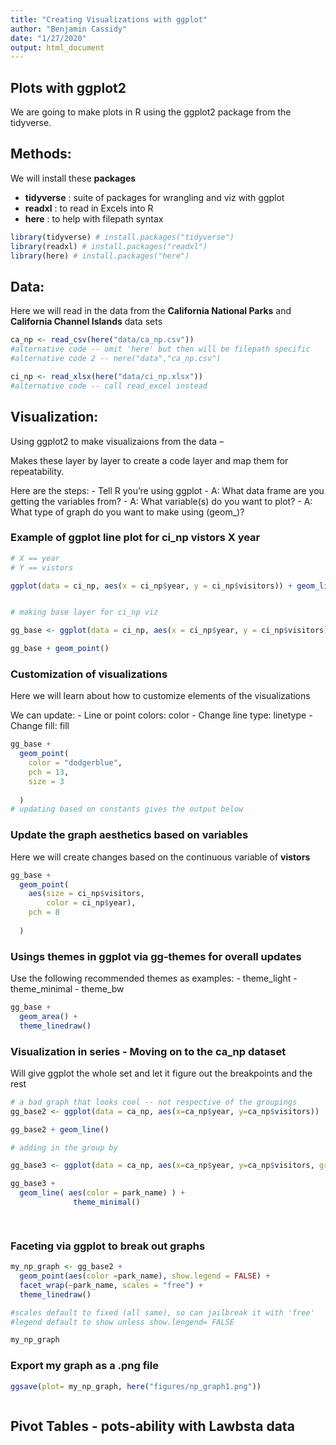 ```yaml
---
title: "Creating Visualizations with ggplot"
author: "Benjamin Cassidy"
date: "1/27/2020"
output: html_document
---
```


## Plots with ggplot2

We are going to make plots in R using the ggplot2 package from the tidyverse.


## Methods:
We will install these **packages**

 - **tidyverse** : suite of packages for wrangling and viz with ggplot
 - **readxl** : to read in Excels into R
 - **here** : to help with filepath syntax

```r
library(tidyverse) # install.packages("tidyverse")
library(readxl) # install.packages("readxl")
library(here) # install.packages("here")


```

## Data:
Here we will read in the data from the **California National Parks** and **California Channel Islands** data sets
```r

ca_np <- read_csv(here("data/ca_np.csv"))
#alternative code -- omit 'here' but then will be filepath specific
#alternative code 2 -- nere("data","ca_np.csv")

ci_np <- read_xlsx(here("data/ci_np.xlsx"))
#alternative code -- call read_excel instead


```

## Visualization: 

Using ggplot2 to make visualizaions from the data -- 

Makes these layer by layer to create a code layer and map them for repeatability.

Here are the steps: 
 - Tell R you're using ggplot
 - A: What data frame are you getting the variables from?
 - A: What variable(s) do you want to plot?
 - A: What type of graph do you want to make using (geom_)?
 
### Example of ggplot line plot for ci_np vistors X year

```r
# X == year
# Y == vistors

ggplot(data = ci_np, aes(x = ci_np$year, y = ci_np$visitors)) + geom_line()



```

```r
# making base layer for ci_np viz

gg_base <- ggplot(data = ci_np, aes(x = ci_np$year, y = ci_np$visitors))

gg_base + geom_point()

```


### Customization of visualizations

Here we will learn about how to customize elements of the visualizations

We can update:
 - Line or point colors: color
 - Change line type: linetype
 - Change fill: fill 


```r
gg_base + 
  geom_point(
    color = "dodgerblue",
    pch = 13, 
    size = 3
    
  )
# updating based on constants gives the output below

```

### Update the graph aesthetics based on variables

Here we will create changes based on the continuous variable of **vistors**


```r

gg_base + 
  geom_point(
    aes(size = ci_np$visitors, 
        color = ci_np$year), 
    pch = 8
        
  )

```

### Usings themes in ggplot via gg-themes for overall updates

Use the following recommended themes as examples: 
 - theme_light
 - theme_minimal
 - theme_bw

```r

gg_base +
  geom_area() +
  theme_linedraw()

```


### Visualization in series - Moving on to the **ca_np** dataset 

Will give ggplot the whole set and let it figure out the breakpoints and the rest

```r

# a bad graph that looks cool -- not respective of the groupings
gg_base2 <- ggplot(data = ca_np, aes(x=ca_np$year, y=ca_np$visitors))

gg_base2 + geom_line()

# adding in the group by 

gg_base3 <- ggplot(data = ca_np, aes(x=ca_np$year, y=ca_np$visitors, group= park_name))

gg_base3 + 
  geom_line( aes(color = park_name) ) + 
              theme_minimal()
  



```

### Faceting via ggplot to break out graphs

```r
my_np_graph <- gg_base2 + 
  geom_point(aes(color =park_name), show.legend = FALSE) +
  facet_wrap(~park_name, scales = "free") + 
  theme_linedraw()

#scales default to fixed (all same), so can jailbreak it with 'free'
#legend default to show unless show.lengend= FALSE

my_np_graph


```

### Export my graph as a .png file

```r

ggsave(plot= my_np_graph, here("figures/np_graph1.png"))



```



## Pivot Tables - pots-ability with Lawbsta data
















